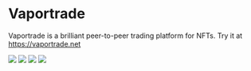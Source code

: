 # Vaportrade

Vaportrade is a brilliant peer-to-peer trading platform for NFTs. Try it at https://vaportrade.net

<img src="/img/dapps/vaportrade/vaportrade-connect.png" />

<img src="/img/dapps/vaportrade/vaportrade-wallet.png" />

<img src="/img/dapps/vaportrade/vaportrade-nft.png" />

<img src="/img/dapps/vaportrade/vaportrade-trade.png" />
